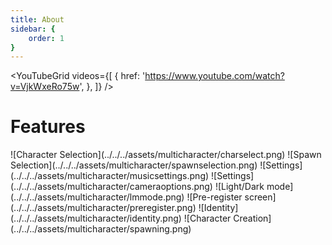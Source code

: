 ```yaml
---
title: About
sidebar: {
    order: 1
}
---
```



 <YouTubeGrid
	videos={[
		{
			href: 'https://www.youtube.com/watch?v=VjkWxeRo75w',
		},
	]}
/>

<CardGrid>
  <LinkCard title="Tebex Store" href="https://zsx-development.tebex.io/package/6101755">
  </LinkCard>
  <LinkCard title="CFX forum post"href="https://forum.cfx.re/t/qb-esx-zsx-multicharacter-cinematic-multicharacter/5205735">
  </LinkCard>
</CardGrid>

# Features



 <CardGrid>
  <Card title="Character Selection" icon="open-book">
    ![Character Selection](../../../assets/multicharacter/charselect.png)
  </Card>
  <Card title="Spawn Selection" icon="information">
     ![Spawn Selection](../../../assets/multicharacter/spawnselection.png)
  </Card>
   <Card title="Music Settings" icon="setting">
    ![Settings](../../../assets/multicharacter/musicsettings.png)
  </Card>
     <Card title="Camera Settings" icon="setting">
    ![Settings](../../../assets/multicharacter/cameraoptions.png)
  </Card>
   <Card title="Light/Dark mode" icon="information">
   ![Light/Dark mode](../../../assets/multicharacter/lmmode.png)
  </Card>
   <Card title="Pre-register screen" icon="information">
    ![Pre-register screen](../../../assets/multicharacter/preregister.png)
  </Card>
    <Card title="Identity" icon="information">
    ![Identity](../../../assets/multicharacter/identity.png)
  </Card>
    <Card title="After Character Creation" icon="information">
    ![Character Creation](../../../assets/multicharacter/spawning.png)
    </Card>
</CardGrid> 

